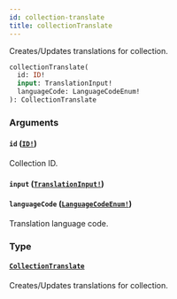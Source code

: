 ```yaml
---
id: collection-translate
title: collectionTranslate
---
```


Creates/Updates translations for collection.

```graphql
collectionTranslate(
  id: ID!
  input: TranslationInput!
  languageCode: LanguageCodeEnum!
): CollectionTranslate

```

### Arguments

#### `id` ([`ID!`](/developer/api-reference/scalars/id.mdx))

Collection ID.

#### `input` ([`TranslationInput!`](/developer/api-reference/inputs/translation-input.mdx))

#### `languageCode` ([`LanguageCodeEnum!`](/developer/api-reference/enums/language-code-enum.mdx))

Translation language code.

### Type

#### [`CollectionTranslate`](/developer/api-reference/objects/collection-translate.mdx)

Creates/Updates translations for collection.
